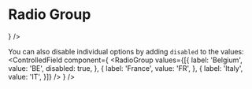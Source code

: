 


# Radio Group

<Playground component={RadioGroup}>
  <ControlledField component={
    <RadioGroup
      values={[{
        label: 'Belgium',
        value: 'BE',
      }, {
        label: 'France',
        value: 'FR',
      }, {
        label: 'Italy',
        value: 'IT',
      }]} />
  } />
</Playground>


You can also disable individual options by adding `disabled` to the values:
<Playground>
  <ControlledField component={
    <RadioGroup
      values={[{
        label: 'Belgium',
        value: 'BE',
        disabled: true,
      }, {
        label: 'France',
        value: 'FR',
      }, {
        label: 'Italy',
        value: 'IT',
      }]} />
  } />
</Playground>
